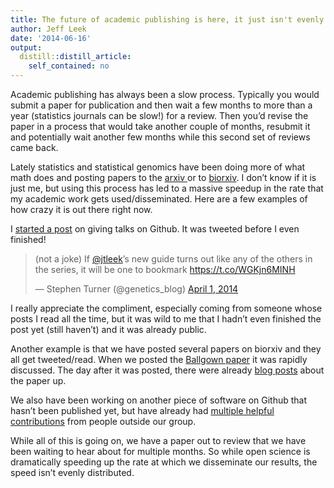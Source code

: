 ```yaml
---
title: The future of academic publishing is here, it just isn't evenly distributed
author: Jeff Leek
date: '2014-06-16'
output:
  distill::distill_article:
    self_contained: no
---
```


Academic publishing has always been a slow process. Typically you would submit a paper for publication and then wait a few months to more than a year (statistics journals can be slow!) for a review. Then you'd revise the paper in a process that would take another couple of months, resubmit it and potentially wait another few months while this second set of reviews came back.

Lately statistics and statistical genomics have been doing more of what math does and posting papers to the [arxiv ](http://arxiv.org/)or to [biorxiv](http://biorxiv.org/). I don't know if it is just me, but using this process has led to a massive speedup in the rate that my academic work gets used/disseminated. Here are a few examples of how crazy it is out there right now.

I [started a post](https://github.com/jtleek/talkguide) on giving talks on Github. It was tweeted before I even finished!

<blockquote class="twitter-tweet" lang="en">
  <p>
    (not a joke) If <a href="https://twitter.com/jtleek">@jtleek</a>'s new guide turns out like any of the others in the series, it will be one to bookmark <a href="https://t.co/WGKjn6MINH">https://t.co/WGKjn6MINH</a>
  </p>
  
  <p>
    — Stephen Turner (@genetics_blog) <a href="https://twitter.com/genetics_blog/statuses/450980566369067008">April 1, 2014</a>
  </p>
</blockquote>

I really appreciate the compliment, especially coming from someone whose posts I read all the time, but it was wild to me that I hadn't even finished the post yet (still haven't) and it was already public.

Another example is that we have posted several papers on biorxiv and they all get tweeted/read. When we posted the [Ballgown paper](http://biorxiv.org/content/early/2014/03/30/003665) it was rapidly discussed. The day after it was posted, there were already [blog posts](http://nextgenseek.com/2014/03/ballgown-for-estimating-differential-expression-of-genes-transcripts-or-exons-from-rna-seq/) about the paper up.

We also have been working on another piece of software on Github that hasn't been published yet, but have already had [multiple helpful contributions](https://github.com/lcolladotor/derfinder/graphs/contributors) from people outside our group.

While all of this is going on, we have a paper out to review that we have been waiting to hear about for multiple months. So while open science is dramatically speeding up the rate at which we disseminate our results, the speed isn't evenly distributed.
